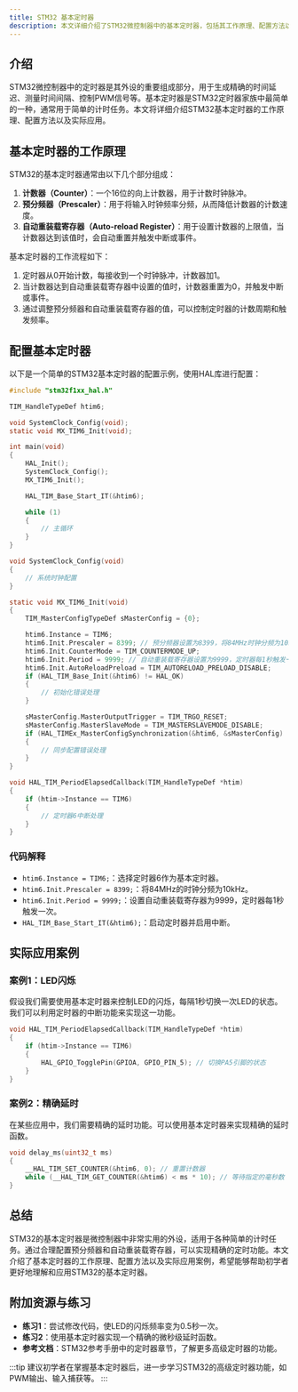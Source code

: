 ```yaml
---
title: STM32 基本定时器
description: 本文详细介绍了STM32微控制器中的基本定时器，包括其工作原理、配置方法以及实际应用案例。适合初学者学习STM32定时器的基础知识。
---
```


## 介绍

STM32微控制器中的定时器是其外设的重要组成部分，用于生成精确的时间延迟、测量时间间隔、控制PWM信号等。基本定时器是STM32定时器家族中最简单的一种，通常用于简单的计时任务。本文将详细介绍STM32基本定时器的工作原理、配置方法以及实际应用。

## 基本定时器的工作原理

STM32的基本定时器通常由以下几个部分组成：

1. **计数器（Counter）**：一个16位的向上计数器，用于计数时钟脉冲。
2. **预分频器（Prescaler）**：用于将输入时钟频率分频，从而降低计数器的计数速度。
3. **自动重装载寄存器（Auto-reload Register）**：用于设置计数器的上限值，当计数器达到该值时，会自动重置并触发中断或事件。

基本定时器的工作流程如下：

1. 定时器从0开始计数，每接收到一个时钟脉冲，计数器加1。
2. 当计数器达到自动重装载寄存器中设置的值时，计数器重置为0，并触发中断或事件。
3. 通过调整预分频器和自动重装载寄存器的值，可以控制定时器的计数周期和触发频率。

## 配置基本定时器

以下是一个简单的STM32基本定时器的配置示例，使用HAL库进行配置：

```c
#include "stm32f1xx_hal.h"

TIM_HandleTypeDef htim6;

void SystemClock_Config(void);
static void MX_TIM6_Init(void);

int main(void)
{
    HAL_Init();
    SystemClock_Config();
    MX_TIM6_Init();

    HAL_TIM_Base_Start_IT(&htim6);

    while (1)
    {
        // 主循环
    }
}

void SystemClock_Config(void)
{
    // 系统时钟配置
}

static void MX_TIM6_Init(void)
{
    TIM_MasterConfigTypeDef sMasterConfig = {0};

    htim6.Instance = TIM6;
    htim6.Init.Prescaler = 8399; // 预分频器设置为8399，将84MHz时钟分频为10kHz
    htim6.Init.CounterMode = TIM_COUNTERMODE_UP;
    htim6.Init.Period = 9999; // 自动重装载寄存器设置为9999，定时器每1秒触发一次
    htim6.Init.AutoReloadPreload = TIM_AUTORELOAD_PRELOAD_DISABLE;
    if (HAL_TIM_Base_Init(&htim6) != HAL_OK)
    {
        // 初始化错误处理
    }

    sMasterConfig.MasterOutputTrigger = TIM_TRGO_RESET;
    sMasterConfig.MasterSlaveMode = TIM_MASTERSLAVEMODE_DISABLE;
    if (HAL_TIMEx_MasterConfigSynchronization(&htim6, &sMasterConfig) != HAL_OK)
    {
        // 同步配置错误处理
    }
}

void HAL_TIM_PeriodElapsedCallback(TIM_HandleTypeDef *htim)
{
    if (htim->Instance == TIM6)
    {
        // 定时器6中断处理
    }
}
```

### 代码解释

- `htim6.Instance = TIM6;`：选择定时器6作为基本定时器。
- `htim6.Init.Prescaler = 8399;`：将84MHz的时钟分频为10kHz。
- `htim6.Init.Period = 9999;`：设置自动重装载寄存器为9999，定时器每1秒触发一次。
- `HAL_TIM_Base_Start_IT(&htim6);`：启动定时器并启用中断。

## 实际应用案例

### 案例1：LED闪烁

假设我们需要使用基本定时器来控制LED的闪烁，每隔1秒切换一次LED的状态。我们可以利用定时器的中断功能来实现这一功能。

```c
void HAL_TIM_PeriodElapsedCallback(TIM_HandleTypeDef *htim)
{
    if (htim->Instance == TIM6)
    {
        HAL_GPIO_TogglePin(GPIOA, GPIO_PIN_5); // 切换PA5引脚的状态
    }
}
```

### 案例2：精确延时

在某些应用中，我们需要精确的延时功能。可以使用基本定时器来实现精确的延时函数。

```c
void delay_ms(uint32_t ms)
{
    __HAL_TIM_SET_COUNTER(&htim6, 0); // 重置计数器
    while (__HAL_TIM_GET_COUNTER(&htim6) < ms * 10); // 等待指定的毫秒数
}
```

## 总结

STM32的基本定时器是微控制器中非常实用的外设，适用于各种简单的计时任务。通过合理配置预分频器和自动重装载寄存器，可以实现精确的定时功能。本文介绍了基本定时器的工作原理、配置方法以及实际应用案例，希望能够帮助初学者更好地理解和应用STM32的基本定时器。

## 附加资源与练习

- **练习1**：尝试修改代码，使LED的闪烁频率变为0.5秒一次。
- **练习2**：使用基本定时器实现一个精确的微秒级延时函数。
- **参考文档**：STM32参考手册中的定时器章节，了解更多高级定时器的功能。

:::tip
建议初学者在掌握基本定时器后，进一步学习STM32的高级定时器功能，如PWM输出、输入捕获等。
:::